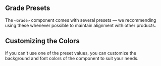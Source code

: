 
## Grade Presets

The `<Grade>` component comes with several presets — we recommending using these whenever possible to maintain alignment with other products.

<Grade />

## Customizing the Colors

If you can't use one of the preset values, you can customize the background and font colors of the component to suit your needs.

<GradeCustomColor />